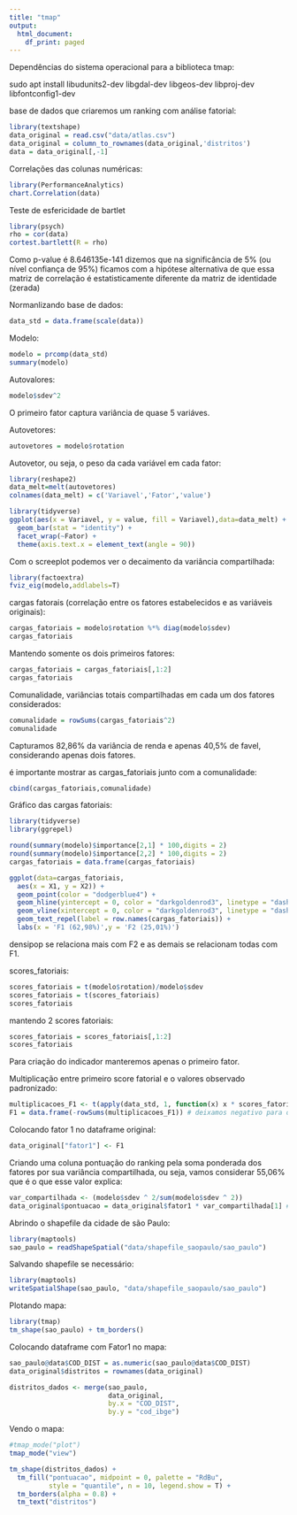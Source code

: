 ```yaml
---
title: "tmap"
output:
  html_document:
    df_print: paged
---
```

Dependências do sistema operacional para a biblioteca tmap:

sudo apt install libudunits2-dev libgdal-dev libgeos-dev libproj-dev libfontconfig1-dev

base de dados que criaremos um ranking com análise fatorial:
```r
library(textshape)
data_original = read.csv("data/atlas.csv")
data_original = column_to_rownames(data_original,'distritos')
data = data_original[,-1]
```

Correlações das colunas numéricas:
```r
library(PerformanceAnalytics)
chart.Correlation(data)
```
Teste de esfericidade de bartlet
```r
library(psych)
rho = cor(data)
cortest.bartlett(R = rho)
```
Como p-value é 8.646135e-141 dizemos que na significância de 5% (ou nível confiança de 95%) ficamos com a hipótese alternativa de que essa matriz de correlação é estatisticamente diferente da matriz de identidade (zerada)

Normanlizando base de dados:
```r
data_std = data.frame(scale(data))
```

Modelo:
```r
modelo = prcomp(data_std)
summary(modelo)
```

Autovalores:
```r
modelo$sdev^2
```
O primeiro fator captura variância de quase 5 variáves.

Autovetores:
```r
autovetores = modelo$rotation
```

Autovetor, ou seja, o peso da cada variável em cada fator:
```r
library(reshape2)
data_melt=melt(autovetores)
colnames(data_melt) = c('Variavel','Fator','value')

library(tidyverse)
ggplot(aes(x = Variavel, y = value, fill = Variavel),data=data_melt) +
  geom_bar(stat = "identity") + 
  facet_wrap(~Fator) +
  theme(axis.text.x = element_text(angle = 90))
```
Com o screeplot podemos ver o decaimento da variância compartilhada:

```r
library(factoextra)
fviz_eig(modelo,addlabels=T)
```
cargas fatorais (correlação entre os fatores estabelecidos e as variáveis originais):

```r
cargas_fatoriais = modelo$rotation %*% diag(modelo$sdev)
cargas_fatoriais
```
Mantendo somente os dois primeiros fatores:
```r
cargas_fatoriais = cargas_fatoriais[,1:2]
cargas_fatoriais
```

Comunalidade, variâncias totais compartilhadas em cada um dos fatores considerados:
```r
comunalidade = rowSums(cargas_fatoriais^2)
comunalidade
```
Capturamos 82,86% da variância de renda e apenas 40,5% de favel, considerando apenas dois fatores.

é importante mostrar as cargas_fatoriais junto com a comunalidade: 
```r
cbind(cargas_fatoriais,comunalidade)
```

Gráfico das cargas fatoriais:

```r

library(tidyverse)
library(ggrepel)

round(summary(modelo)$importance[2,1] * 100,digits = 2)
round(summary(modelo)$importance[2,2] * 100,digits = 2)
cargas_fatoriais = data.frame(cargas_fatoriais)

ggplot(data=cargas_fatoriais,
  aes(x = X1, y = X2)) +
  geom_point(color = "dodgerblue4") +
  geom_hline(yintercept = 0, color = "darkgoldenrod3", linetype = "dashed") +
  geom_vline(xintercept = 0, color = "darkgoldenrod3", linetype = "dashed") +
  geom_text_repel(label = row.names(cargas_fatoriais)) +
  labs(x = 'F1 (62,98%)',y = 'F2 (25,01%)')
```
densipop se relaciona mais com F2 e as demais se relacionam todas com F1.

scores_fatoriais: 

```r
scores_fatoriais = t(modelo$rotation)/modelo$sdev
scores_fatoriais = t(scores_fatoriais)
scores_fatoriais
```

mantendo 2 scores fatoriais: 

```r
scores_fatoriais = scores_fatoriais[,1:2]
scores_fatoriais
```

Para criação do indicador manteremos apenas o primeiro fator.

Multiplicação entre primeiro score fatorial e o valores observado padronizado:
```r
multiplicacoes_F1 <- t(apply(data_std, 1, function(x) x * scores_fatoriais[,1]))
F1 = data.frame(-rowSums(multiplicacoes_F1)) # deixamos negativo para o ranking ficar "bunitinho" - quanto maior, signica melhor, e não o contrario
```

Colocando fator 1 no dataframe original:
```r
data_original["fator1"] <- F1
```

Criando uma coluna pontuação do ranking pela soma ponderada dos fatores por sua variância compartilhada, ou seja, vamos considerar 55,06% que é o que esse valor explica:

```r
var_compartilhada <- (modelo$sdev ^ 2/sum(modelo$sdev ^ 2))
data_original$pontuacao = data_original$fator1 * var_compartilhada[1] # 55,06%
```

Abrindo o shapefile da cidade de são Paulo:

```r
library(maptools)
sao_paulo = readShapeSpatial("data/shapefile_saopaulo/sao_paulo")
```

Salvando shapefile se necessário:

```r
library(maptools)
writeSpatialShape(sao_paulo, "data/shapefile_saopaulo/sao_paulo")
```

Plotando mapa:
```r
library(tmap)
tm_shape(sao_paulo) + tm_borders()
```

Colocando dataframe com Fator1 no mapa:

```r
sao_paulo@data$COD_DIST = as.numeric(sao_paulo@data$COD_DIST)
data_original$distritos = rownames(data_original)

distritos_dados <- merge(sao_paulo,
                         data_original,
                         by.x = "COD_DIST",
                         by.y = "cod_ibge")

```

Vendo o mapa:

```r
#tmap_mode("plot")
tmap_mode("view")

tm_shape(distritos_dados) +
  tm_fill("pontuacao", midpoint = 0, palette = "RdBu", 
          style = "quantile", n = 10, legend.show = T) +
  tm_borders(alpha = 0.8) +
  tm_text("distritos") 

```




